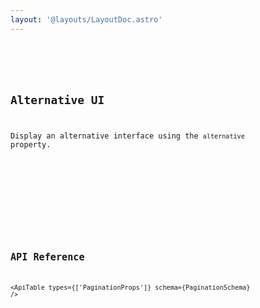 ```yaml
---
layout: '@layouts/LayoutDoc.astro'
---
```




<Preview client:load>
	<Fragment slot="preview">
		<Example client:load />
	</Fragment>
	<Fragment slot="code">
		<Code code={ExampleRaw} lang="tsx" />
	</Fragment>
</Preview>

## Alternative UI

Display an alternative interface using the `alternative` property.

<Preview client:load>
	<Fragment slot="preview">
		<ExampleAlt client:load />
	</Fragment>
	<Fragment slot="code">
		<Code code={ExampleAltRaw} lang="tsx" />
	</Fragment>
</Preview>

## API Reference

<ApiTable types={['PaginationProps']} schema={PaginationSchema} />
